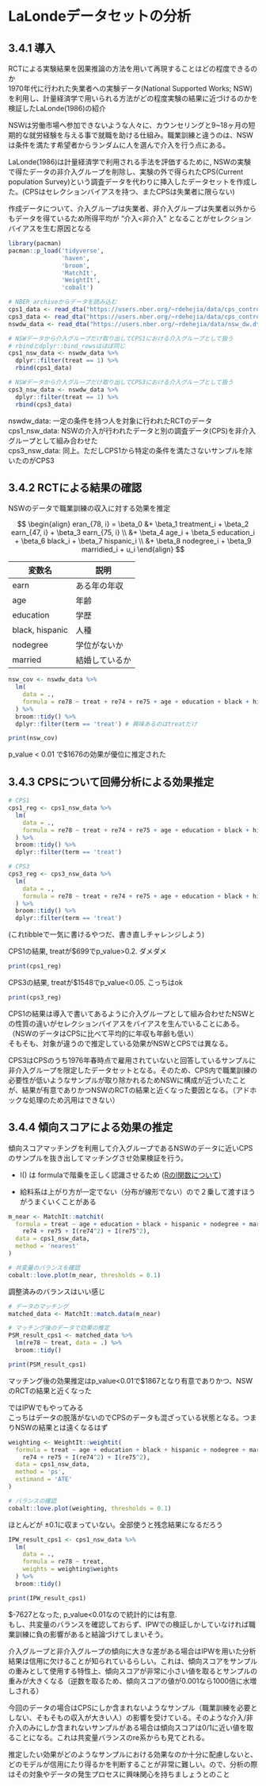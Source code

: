 # LaLondeデータセットの分析

## 3.4.1 導入

RCTによる実験結果を因果推論の方法を用いて再現することはどの程度できるのか\
1970年代に行われた失業者への実験データ(National Supported Works; NSW)を利用し、計量経済学で用いられる方法がどの程度実験の結果に近づけるのかを検証したLaLonde(1986)の紹介

NSWは労働市場へ参加できないような人々に、カウンセリングと9\~18ヶ月の短期的な就労経験を与える事で就職を助ける仕組み。職業訓練と違うのは、NSWは条件を満たす希望者からランダムに人を選んで介入を行う点にある。

LaLonde(1986)は計量経済学で利用される手法を評価するために, NSWの実験で得たデータの非介入グループを削除し、実験の外で得られたCPS(Current population Survey)という調査データを代わりに挿入したデータセットを作成した。(CPSはセレクションバイアスを持つ、またCPSは失業者に限らない)

作成データについて、介入グループは失業者、非介入グループは失業者以外からもデータを得ているため所得平均が "介入\<非介入" となることがセレクションバイアスを生む原因となる

```R
library(pacman)
pacman::p_load('tidyverse',
               'haven',
               'broom',
               'MatchIt',
               'WeightIt',
               'cobalt')

# NBER archiveからデータを読み込む
cps1_data <- read_dta("https://users.nber.org/~rdehejia/data/cps_controls.dta")
cps3_data <- read_dta("https://users.nber.org/~rdehejia/data/cps_controls3.dta")
nswdw_data <- read_dta("https://users.nber.org/~rdehejia/data/nsw_dw.dta")

# NSWデータから介入グループだけ取り出してCPS1における介入グループとして扱う
# rbindとdplyr::bind_rowsはほぼ同じ
cps1_nsw_data <- nswdw_data %>%
  dplyr::filter(treat == 1) %>%
  rbind(cps1_data)

# NSWデータから介入グループだけ取り出してCPS3における介入グループとして扱う
cps3_nsw_data <- nswdw_data %>%
  dplyr::filter(treat == 1) %>%
  rbind(cps3_data)
```

nswdw_data: 一定の条件を持つ人を対象に行われたRCTのデータ\
cps1_nsw_data: NSWの介入が行われたデータと別の調査データ(CPS)を非介入グループとして組み合わせた\
cps3_nsw_data: 同上。ただしCPS1から特定の条件を満たさないサンプルを除いたのがCPS3

## 3.4.2 RCTによる結果の確認

NSWのデータで職業訓練の収入に対する効果を推定

$$
\begin{align}
eran_{78, i} = \beta_0 &+ \beta_1 treatment_i + \beta_2 earn_{47, i} + \beta_3 earn_{75, i} \\
 &+ \beta_4 age_i + \beta_5 education_i + \beta_6 black_i + \beta_7 hispanic_i \\ 
 &+ \beta_8 nodegree_i + \beta_9 marridied_i + u_i
\end{align}
$$

| 変数名          | 説明           |
|-----------------|----------------|
| earn            | ある年の年収   |
| age             | 年齢           |
| education       | 学歴           |
| black, hispanic | 人種           |
| nodegree        | 学位がないか   |
| married         | 結婚しているか |

```R
nsw_cov <- nswdw_data %>%
  lm(
    data = .,
    formula = re78 ~ treat + re74 + re75 + age + education + black + hispanic + nodegree + married
  ) %>%
  broom::tidy() %>%
  dplyr::filter(term == 'treat') # 興味あるのはtreatだけ

print(nsw_cov)
```

p_value \< 0.01 で\$1676の効果が優位に推定された

## 3.4.3 CPSについて回帰分析による効果推定

```R
# CPS1
cps1_reg <- cps1_nsw_data %>%
  lm(
    data = .,
    formula = re78 ~ treat + re74 + re75 + age + education + black + hispanic + nodegree + married
  ) %>%
  broom::tidy() %>%
  dplyr::filter(term == 'treat')

# CPS3
cps3_reg <- cps3_nsw_data %>%
  lm(
    data = .,
    formula = re78 ~ treat + re74 + re75 + age + education + black + hispanic + nodegree + married
  ) %>%
  broom::tidy() %>%
  dplyr::filter(term == 'treat')
```

(これtibbleで一気に書けるやつだ、書き直しチャレンジしよう)

CPS1の結果, treatが\$699でp_value\>0.2. ダメダメ

```R
print(cps1_reg)
```

CPS3の結果, treatが\$1548でp_value\<0.05. こっちはok

```R
print(cps3_reg)
```

CPS1の結果は導入で書いてあるように介入グループとして組み合わせたNSWとの性質の違いがセレクションバイアスをバイアスを生んでいることにある。（NSWのデータはCPSに比べて平均的に年収も年齢も低い）\
そもそも、対象が違うので推定している効果がNSWとCPSでは異なる。

CPS3はCPSのうち1976年春時点で雇用されていないと回答しているサンプルに非介入グループを限定したデータセットとなる。そのため、CPS内で職業訓練の必要性が低いようなサンプルが取り除かれるためNSWに構成が近づいたことが、結果が有意でありかつNSWのRCTの結果と近くなった要因となる。（アドホックな処理のため汎用はできない）

## 3.4.4 傾向スコアによる効果の推定

傾向スコアマッチングを利用して介入グループであるNSWのデータに近いCPSのサンプルを抜き出してマッチングさせ効果検証を行う。

-   I() は formulaで階乗を正しく認識させるため ([RのI関数について](https://hadadada00.hatenablog.com/entry/2019/06/03/001006%3E))

-   給料系は上がり方が一定でない（分布が線形でない）ので２乗して渡すほうがうまくいくことがある

```R
m_near <- MatchIt::matchit(
  formula = treat ~ age + education + black + hispanic + nodegree + married +
    re74 + re75 + I(re74^2) + I(re75^2),
  data = cps1_nsw_data,
  method = 'nearest'
)

# 共変量のバランスを確認
cobalt::love.plot(m_near, thresholds = 0.1)
```

調整済みのバランスはいい感じ

```R
# データのマッチング
matched_data <- MatchIt::match.data(m_near)

# マッチング後のデータで効果の推定
PSM_result_cps1 <- matched_data %>%
  lm(re78 ~ treat, data = .) %>%
  broom::tidy()

print(PSM_result_cps1)
```

マッチング後の効果推定はp_value\<0.01で\$1867となり有意でありかつ、NSWのRCTの結果と近くなった

ではIPWでもやってみる\
こっちはデータの脱落がないのでCPSのデータも混ざっている状態となる。つまりNSWの結果とは遠くなるはず

```R
weighting <- WeightIt::weightit(
  formula = treat ~ age + education + black + hispanic + nodegree + married +
    re74 + re75 + I(re74^2) + I(re75^2),
  data = cps1_nsw_data,
  method = 'ps',
  estimand = 'ATE'
)

# バランスの確認
cobalt::love.plot(weighting, thresholds = 0.1)
```

ほとんどが ±0.1に収まっていない。全部使うと残念結果になるだろう

```R
IPW_result_cps1 <- cps1_nsw_data %>%
  lm(
    data = .,
    formula = re78 ~ treat,
    weights = weighting$weights
  ) %>%
  broom::tidy()

print(IPW_result_cps1)
```

\$-7627となった, p_value\<0.01なので統計的には有意.\
もし、共変量のバランスを確認しておらず、IPWでの検証しかしていなければ職業訓練に負の影響があると結論づけてしまいそう。

介入グループと非介入グループの傾向に大きな差がある場合はIPWを用いた分析結果は信用に欠けることが知られているらしい。これは、傾向スコアをサンプルの重みとして使用する特性上、傾向スコアが非常に小さい値を取るとサンプルの重みが大きくなる（逆数を取るため、傾向スコアの値が0.001なら1000倍に水増しされる）

今回のデータの場合はCPSにしか含まれないようなサンプル（職業訓練を必要としない、そもそもの収入が大きい人）の影響を受けている。そのような介入/非介入のみにしか含まれないサンプルがある場合は傾向スコアは0/1に近い値を取ることになる。これは共変量バランスのre系からも見てとれる。

推定したい効果がどのようなサンプルにおける効果なのか十分に配慮しないと、どのモデルが信用にたり得るかを判断することが非常に難しい。ので、分析の際はその対象やデータの発生プロセスに興味関心を持ちましょうとのこと
